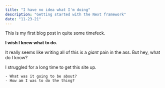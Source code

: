 ```yaml
---
title: "I have no idea what I'm doing"
description: "Getting started with the Next framework"
date: "11-23-21"
---
```


This is my first blog post in quite some timefeck.

**I wish I knew what to do.**

It really seems like writing all of this is a *giant* pain in the ass. But hey, what do I know?

I struggled for a long time to get this site up.

	- What was it going to be about?
	- How am I was to do the thing?